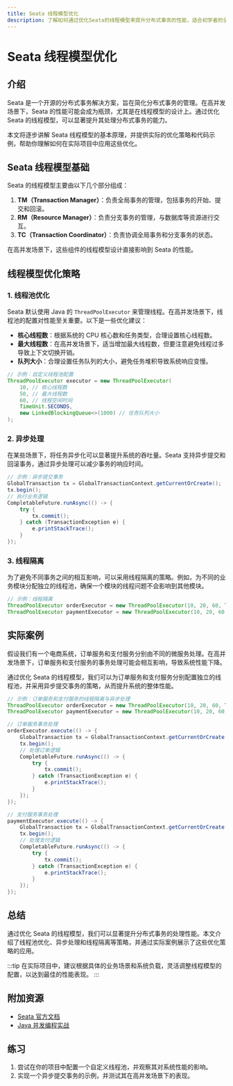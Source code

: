 ```yaml
---
title: Seata 线程模型优化
description: 了解如何通过优化Seata的线程模型来提升分布式事务的性能，适合初学者的全面指南。
---
```


# Seata 线程模型优化

## 介绍

Seata 是一个开源的分布式事务解决方案，旨在简化分布式事务的管理。在高并发场景下，Seata 的性能可能会成为瓶颈，尤其是在线程模型的设计上。通过优化 Seata 的线程模型，可以显著提升其处理分布式事务的能力。

本文将逐步讲解 Seata 线程模型的基本原理，并提供实际的优化策略和代码示例，帮助你理解如何在实际项目中应用这些优化。

## Seata 线程模型基础

Seata 的线程模型主要由以下几个部分组成：

1. **TM（Transaction Manager）**：负责全局事务的管理，包括事务的开始、提交和回滚。
2. **RM（Resource Manager）**：负责分支事务的管理，与数据库等资源进行交互。
3. **TC（Transaction Coordinator）**：负责协调全局事务和分支事务的状态。

在高并发场景下，这些组件的线程模型设计直接影响到 Seata 的性能。

## 线程模型优化策略

### 1. 线程池优化

Seata 默认使用 Java 的 `ThreadPoolExecutor` 来管理线程。在高并发场景下，线程池的配置对性能至关重要。以下是一些优化建议：

- **核心线程数**：根据系统的 CPU 核心数和任务类型，合理设置核心线程数。
- **最大线程数**：在高并发场景下，适当增加最大线程数，但要注意避免线程过多导致上下文切换开销。
- **队列大小**：合理设置任务队列的大小，避免任务堆积导致系统响应变慢。

```java
// 示例：自定义线程池配置
ThreadPoolExecutor executor = new ThreadPoolExecutor(
    10, // 核心线程数
    50, // 最大线程数
    60, // 线程空闲时间
    TimeUnit.SECONDS,
    new LinkedBlockingQueue<>(1000) // 任务队列大小
);
```

### 2. 异步处理

在某些场景下，将任务异步化可以显著提升系统的吞吐量。Seata 支持异步提交和回滚事务，通过异步处理可以减少事务的响应时间。

```java
// 示例：异步提交事务
GlobalTransaction tx = GlobalTransactionContext.getCurrentOrCreate();
tx.begin();
// 执行业务逻辑
CompletableFuture.runAsync(() -> {
    try {
        tx.commit();
    } catch (TransactionException e) {
        e.printStackTrace();
    }
});
```

### 3. 线程隔离

为了避免不同事务之间的相互影响，可以采用线程隔离的策略。例如，为不同的业务模块分配独立的线程池，确保一个模块的线程问题不会影响到其他模块。

```java
// 示例：线程隔离
ThreadPoolExecutor orderExecutor = new ThreadPoolExecutor(10, 20, 60, TimeUnit.SECONDS, new LinkedBlockingQueue<>(500));
ThreadPoolExecutor paymentExecutor = new ThreadPoolExecutor(10, 20, 60, TimeUnit.SECONDS, new LinkedBlockingQueue<>(500));
```

## 实际案例

假设我们有一个电商系统，订单服务和支付服务分别由不同的微服务处理。在高并发场景下，订单服务和支付服务的事务处理可能会相互影响，导致系统性能下降。

通过优化 Seata 的线程模型，我们可以为订单服务和支付服务分别配置独立的线程池，并采用异步提交事务的策略，从而提升系统的整体性能。

```java
// 示例：订单服务和支付服务的线程隔离与异步处理
ThreadPoolExecutor orderExecutor = new ThreadPoolExecutor(10, 20, 60, TimeUnit.SECONDS, new LinkedBlockingQueue<>(500));
ThreadPoolExecutor paymentExecutor = new ThreadPoolExecutor(10, 20, 60, TimeUnit.SECONDS, new LinkedBlockingQueue<>(500));

// 订单服务事务处理
orderExecutor.execute(() -> {
    GlobalTransaction tx = GlobalTransactionContext.getCurrentOrCreate();
    tx.begin();
    // 处理订单逻辑
    CompletableFuture.runAsync(() -> {
        try {
            tx.commit();
        } catch (TransactionException e) {
            e.printStackTrace();
        }
    });
});

// 支付服务事务处理
paymentExecutor.execute(() -> {
    GlobalTransaction tx = GlobalTransactionContext.getCurrentOrCreate();
    tx.begin();
    // 处理支付逻辑
    CompletableFuture.runAsync(() -> {
        try {
            tx.commit();
        } catch (TransactionException e) {
            e.printStackTrace();
        }
    });
});
```

## 总结

通过优化 Seata 的线程模型，我们可以显著提升分布式事务的处理性能。本文介绍了线程池优化、异步处理和线程隔离等策略，并通过实际案例展示了这些优化策略的应用。

:::tip
在实际项目中，建议根据具体的业务场景和系统负载，灵活调整线程模型的配置，以达到最佳的性能表现。
:::

## 附加资源

- [Seata 官方文档](https://seata.io/zh-cn/docs/overview/what-is-seata.html)
- [Java 并发编程实战](https://book.douban.com/subject/10484692/)

## 练习

1. 尝试在你的项目中配置一个自定义线程池，并观察其对系统性能的影响。
2. 实现一个异步提交事务的示例，并测试其在高并发场景下的表现。
